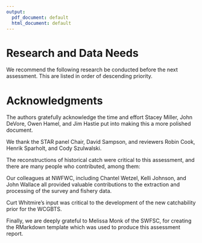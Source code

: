 ```yaml
---
output:
  pdf_document: default
  html_document: default
---
```


<!-- ****************************RESEARCH NEEDS**************************** -->

# Research and Data Needs

We recommend the following research be conducted before the next assessment. This are listed in order of descending priority.

\begin{enumerate}

\item \textbf{Extend all ongoing data streams used in this assessment.} A longer fishery-independent index from a continued WCGBT Survey with associated compositions of length and age-at-length will improve understanding of dynamics of the stock. Continued sampling of lengths and ages from the landed catch and lengths, mean body weights, and discard rates from the fishery will be even more valuable for the years ahead now that Big Skate are landed as a separate market category and the estimates will be more precise.

\item \textbf{Investigate factors contributing to estimated lower selectivity for females than males.} Sex-specific differences in selectivity were included in the base model to better fit differences in sex ratios in the length composition data but the behavioral processes that might contribute to this pattern are not understood and other explanations for the sex ratios are possible.

\item \textbf{Pursue additional approaches for estimating historical discards.} The approaches used here were based on averages applied over a period of decades. The catch reconstructions conducted for each state were much more sophisticated, but were applied only to the subset of the catch that was landed. Reconstructed spatial patterns of fishing effort could be used to estimate changes in total mortality over time.

\item \textbf{Improve understanding of links between Big Skate on the U.S. West Coast and other areas.} Tagging studies in Alaska indicated that Big Skate are capable of long distance movements. A better understanding of links through tagging in other areas and genetic studies could highlight strengths or weaknesses of the status-quo approach.

\item \textbf{Conduct studies of mortality of discarded skates in commercial fisheries.} Estimates of discard mortality for skates in general could be improved.

\item \textbf{Improve understanding of catch history and population dynamics of California Skate.} California Skate is the third most commonly occurring Skate in California waters after Longnose Skate and Big Skate and the catch reconstruction indicated that the center of abundance for California Skate is centered around San Francisco, where the fishery was strongest in the early years. If California Skate is found to be at a low biomass compared to historical levels it would have implications for the catch reconstruction of the other two species, as well as suggesting that management of California Skate should be a higher priority.

\end{enumerate}


<!-- ***************************ACKNOWLEDGEMENTS*************************** -->

# Acknowledgments

The authors gratefully acknowledge the time and effort Stacey Miller, John DeVore, Owen Hamel, and Jim Hastie put into making this a more polished document.

We thank the STAR panel Chair, David Sampson, and reviewers Robin Cook, Henrik Sparholt, and Cody Szulwalski.

The reconstructions of historical catch were critical to this assessment, and there are many people who contributed, among them:

\begin{itemize}

\item our colleagues at WDFW:  Theresa Tsou, Jessi Doerpinghaus, and Greg Lippert

\item our colleagues at ODFW:  Ali Whitman, Patrick Mirick, and Ted Calavan

\item our colleagues at the SWFSC:  John Field and Rebecca Miller


\item others whose knowledge of the fishery provided context: Gerry Richter and Todd Phillips

\end{itemize}

Our colleagues at NWFWC, including Chantel Wetzel, Kelli Johnson, and John Wallace all provided valuable contributions to the extraction and processing of the survey and fishery data.

Curt Whitmire's input was critical to the development of the new catchability prior for the WCGBTS.

Finally, we are deeply grateful to Melissa Monk of the SWFSC, for creating the RMarkdown template which was used to produce this assessment report.


\newpage
\FloatBarrier
